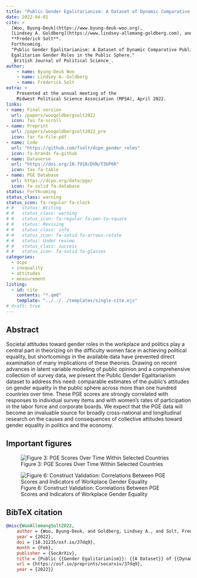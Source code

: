 ```yaml
---
title: "Public Gender Egalitarianism: A Dataset of Dynamic Comparative Public Opinion Toward Egalitarian Gender Roles in the Public Sphere"
date: 2022-04-01
cite: >
  [Woo, Byung-Deuk](https://www.byung-deuk-woo.org),
  [Lindsey A. Goldberg](https://www.lindsey-allemang-goldberg.com), and
  **Frederick Solt**. 
  Forthcoming.
  "Public Gender Egalitarianism: A Dataset of Dynamic Comparative Public Opinion Toward
  Egalitarian Gender Roles in the Public Sphere." 
  _British Journal of Political Science_.
author:
    - name: Byung-Deuk Woo
    - name: Lindsey A. Goldberg
    - name: Frederick Solt
extra: >
    Presented at the annual meeting of the 
    Midwest Political Science Association (MPSA), April 2022.
links:
- name: Final version
  url: /papers/woogoldbergsolt2022
  icon: fas fa-scroll
- name: Preprint
  url: /papers/woogoldbergsolt2022_pre
  icon: far fa-file-pdf
- name: Code
  url: "https://github.com/fsolt/dcpo_gender_roles"
  icon: fa-brands fa-github
- name: Dataverse
  url: "https://doi.org/10.7910/DVN/T3UP6R"
  icon: fas fa-table
- name: PGE Database
  url: https://dcpo.org/data/pge/
  icon: fa-solid fa-database
status: Forthcoming
status_class: warning
status_icon: fa-regular fa-clock
# #   status: Writing
# #   status_class: warning
# #   status_icon: fa-regular fa-pen-to-square
# #   status: Revising
# #   status_class: info
# #   status_icon: fa-solid fa-arrows-rotate
# #   status: Under review
# #   status_class: success
# #   status_icon: fa-solid fa-glasses
categories:
  - dcpo
  - inequality
  - attitudes
  - measurement
listing:
  - id: cite
    contents: "*.qmd"
    template: "../../../templates/single-cite.ejs"
# draft: true
---
```


:::{#cite}
:::

## Abstract

Societal attitudes toward gender roles in the workplace and politics play a central part in theorizing on the difficulty women face in achieving political equality, but shortcomings in the available data have prevented direct examination of many implications of these theories. Drawing on recent advances in latent variable modeling of public opinion and a comprehensive collection of survey data, we present the Public Gender Egalitarianism dataset to address this need: comparable estimates of the public's attitudes on gender equality in the public sphere across more than one hundred countries over time. These PGE scores are strongly correlated with responses to individual survey items and with women's rates of participation in the labor force and corporate boards. We expect that the PGE data will become an invaluable source for broadly cross-national and longitudinal research on the causes and consequences of collective attitudes toward gender equality in politics and the economy.

## Important figures

![Figure 3: PGE Scores Over Time Within Selected Countries](pge_fig3.png){.preview-image}

![Figure 6: Construct Validation: Correlations Between PGE Scores and Indicators of Workplace Gender Equality](pge_fig6.png)

## BibTeX citation

```bibtex
@misc{WooAllemangSolt2022,
    author = {Woo, Byung-Deuk, and Goldberg, Lindsey A., and Solt, Frederick},
    year = {2022},
    doi = {10.31235/osf.io/37dq9},
    month = {Feb},
    publisher = {SocArXiv},
    title = {Public {{Gender Egalitarianism}}: {{A Dataset}} of {{Dynamic Comparative Public Opinion Toward Egalitarian Gender Roles}} in the {{Public Sphere}}},
    url = {https://osf.io/preprints/socarxiv/37dq9},
    year = {2022}}
```
